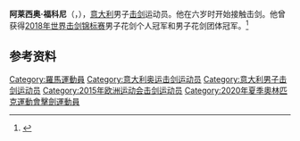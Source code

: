 {{noteTA|G1=Sports
|1=zh-hans:福科尼;zh-hk:科干尼;zh-hant:福科尼}}
{{Infobox fencer
| name           = 阿莱西奥·福科尼
| image          = Alessio Foconi CIP 2015 quals t114547.jpg
| caption        = 2015年
| birth_name     = 
| fullname       = 
| nickname       = 
| nationality    = {{ITA}}
| residence      = 
| birth_date     = {{birth date and age|1989|11|22|df=yes}}
| birth_place    = {{ITA}}[[罗马|罗马]]
| weapon         = [[花劍|花劍]]
| hand           = 右手
| height         = {{convert|1.80|m|ftin|abbr=on}}
| weight         = 
| natlcoach      = [[安德烈亚·奇普雷萨|安德烈亚·奇普雷萨]]
| formercoach    = 
| club           = 
| headcoach      = Giulio Tomassini
| country        = [[意大利|意大利]]
| retired        = 
| fieranking     = [http://fie.org/fencers/fencer/19821 current ranking]
| medaltemplates = 
{{MedalSport | 男子[[劍擊|劍擊]]}}
{{MedalCountry|{{ITA}}}}
{{MedalCompetition | [[世界擊劍錦標賽|世界擊劍錦標賽]]}}
{{MedalGold | [[2017年世界击剑锦标赛|2017年 莱比锡]] | 团体花剑 }}
{{MedalGold | [[2018年世界击剑锦标赛|2018年 无锡]] | 个人花劍 }}
{{MedalGold | [[2018年世界击剑锦标赛|2018年 无锡]] | 团体花劍 }}
{{MedalBronze | [[2019年世界擊劍錦標賽|2019年 布达佩斯]] | 团体花劍 }}
}}
'''阿莱西奥·福科尼'''（{{lang-it|Alessio Foconi}}，{{bd|1989年|11月22日|}}），[[意大利|意大利]]男子[[击剑|击剑]]运动员。他在六岁时开始接触击剑。他曾获得[[2018年世界击剑锦标赛|2018年世界击剑锦标赛]]男子花剑个人冠军和男子花剑团体冠军。<ref>{{Cite web|title=FOCONI Alessio|url=http://fie.org/athletes/15860|accessdate=2021-03-08|work=INTERNATIONAL FENCING FEDERATION}}</ref>

== 参考资料 ==
{{reflist}}

{{世界击剑锦标赛男子花剑个人冠军}}

{{Authority control}}
{{DEFAULTSORT:Foconi, Alessio}}
[[Category:羅馬運動員|Category:羅馬運動員]]
[[Category:意大利奥运击剑运动员|Category:意大利奥运击剑运动员]]
[[Category:意大利男子击剑运动员|Category:意大利男子击剑运动员]]
[[Category:2015年欧洲运动会击剑运动员|Category:2015年欧洲运动会击剑运动员]]
[[Category:2020年夏季奧林匹克運動會擊劍運動員|Category:2020年夏季奧林匹克運動會擊劍運動員]]

{{意大利人物小作品}}